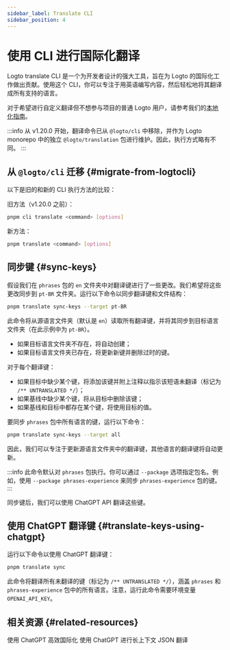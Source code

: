 ```yaml
---
sidebar_label: Translate CLI
sidebar_position: 4
---
```


# 使用 CLI 进行国际化翻译

Logto translate CLI 是一个为开发者设计的强大工具，旨在为 Logto 的国际化工作做出贡献。使用这个 CLI，你可以专注于用英语编写内容，然后轻松地将其翻译成所有支持的语言。

对于希望进行自定义翻译但不想参与项目的普通 Logto 用户，请参考我们的[本地化指南](/customization/localized-languages/)。

:::info
从 v1.20.0 开始，翻译命令已从 `@logto/cli` 中移除，并作为 Logto monorepo 中的独立 `@logto/translation` 包进行维护。因此，执行方式略有不同。
:::

## 从 `@logto/cli` 迁移 \{#migrate-from-logtocli}

以下是旧的和新的 CLI 执行方法的比较：

旧方法（v1.20.0 之前）：

```bash
pnpm cli translate <command> [options]
```

新方法：

```bash
pnpm translate <command> [options]
```

## 同步键 \{#sync-keys}

假设我们在 `phrases` 包的 `en` 文件夹中对翻译键进行了一些更改。我们希望将这些更改同步到 `pt-BR` 文件夹。运行以下命令以同步翻译键和文件结构：

```bash
pnpm translate sync-keys --target pt-BR
```

此命令将从源语言文件夹（默认是 `en`）读取所有翻译键，并将其同步到目标语言文件夹（在此示例中为 `pt-BR`）。

- 如果目标语言文件夹不存在，将自动创建；
- 如果目标语言文件夹已存在，将更新新键并删除过时的键。

对于每个翻译键：

- 如果目标中缺少某个键，将添加该键并附上注释以指示该短语未翻译（标记为 `/** UNTRANSLATED */`）；
- 如果基线中缺少某个键，将从目标中删除该键；
- 如果基线和目标中都存在某个键，将使用目标的值。

要同步 `phrases` 包中所有语言的键，运行以下命令：

```bash
pnpm translate sync-keys --target all
```

因此，我们可以专注于更新源语言文件夹中的翻译键，其他语言的翻译键将自动更新。

:::info
此命令默认对 `phrases` 包执行。你可以通过 `--package` 选项指定包名。例如，使用 `--package phrases-experience` 来同步 `phrases-experience` 包的键。
:::

同步键后，我们可以使用 ChatGPT API 翻译这些键。

## 使用 ChatGPT 翻译键 \{#translate-keys-using-chatgpt}

运行以下命令以使用 ChatGPT 翻译键：

```bash
pnpm translate sync
```

此命令将翻译所有未翻译的键（标记为 `/** UNTRANSLATED */`），涵盖 `phrases` 和 `phrases-experience` 包中的所有语言。注意，运行此命令需要环境变量 `OPENAI_API_KEY`。

## 相关资源 \{#related-resources}

<Url href="https://blog.logto.io/efficient-internationalization-with-chatgpt">
  使用 ChatGPT 高效国际化
</Url>

<Url href="https://blog.logto.io/long-context-json-translation-with-chat-gpt">
  使用 ChatGPT 进行长上下文 JSON 翻译
</Url>
